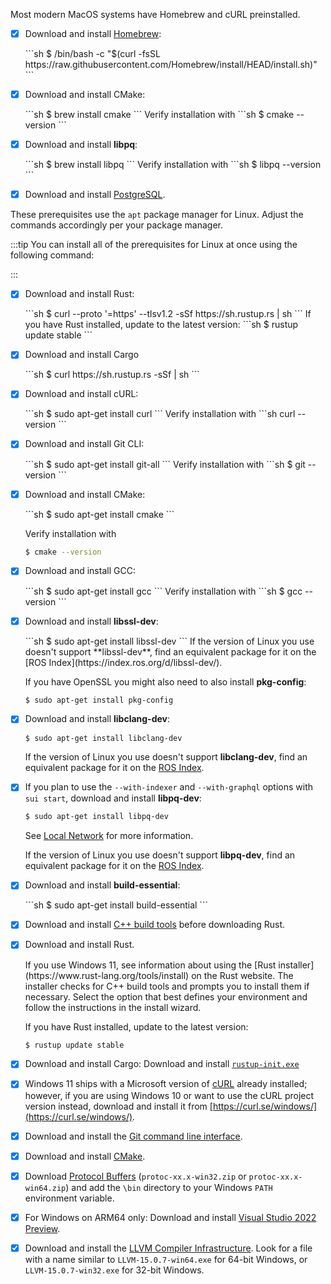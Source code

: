 <Tabs>
<TabItem label="macOS" value="macos">

Most modern MacOS systems have Homebrew and cURL preinstalled.

- [x] Download and install [Homebrew](https://brew.sh/): 
  <div className="pl-8">
    ```sh
    $ /bin/bash -c "$(curl -fsSL https://raw.githubusercontent.com/Homebrew/install/HEAD/install.sh)"
    ```
  </div>

- [x] Download and install CMake:
  <div className="pl-8">
    ```sh
    $ brew install cmake
    ``` 
    Verify installation with 
    ```sh
    $ cmake --version
    ```
  </div>

- [x] Download and install **libpq**:
  <div className="pl-8">
    ```sh
    $ brew install libpq
    ```
    Verify installation with
    ```sh
    $ libpq --version
    ```
  </div>

- [x] Download and install [PostgreSQL](https://wiki.postgresql.org/wiki/Main_Page).

</TabItem>

<TabItem label="Linux" value="linux">

These prerequisites use the `apt` package manager for Linux. Adjust the commands accordingly per your package manager.

:::tip
You can install all of the prerequisites for Linux at once using the following command:

<ImportContent source="linux-deps.mdx" mode="snippet" />
:::

- [x] Download and install Rust:
  <div className="pl-8">
    ```sh
    $ curl --proto '=https' --tlsv1.2 -sSf https://sh.rustup.rs | sh
    ```
    If you have Rust installed, update to the latest version: 
    ```sh
    $ rustup update stable
    ```
  </div>

- [x] Download and install Cargo
  <div className="pl-8">
    ```sh
    $ curl https://sh.rustup.rs -sSf | sh
    ```
  </div>
- [x] Download and install cURL:
  <div className="pl-8">
    ```sh
    $ sudo apt-get install curl
    ```
    Verify installation with 
    ```sh
    curl --version
    ```
  </div>
- [x] Download and install Git CLI:
  <div className="pl-8">
    ```sh
    $ sudo apt-get install git-all
    ```
    Verify installation with 
    ```sh
    $ git --version
    ```
  </div>
- [x] Download and install CMake:
  <div className="pl-8">
    ```sh
    $ sudo apt-get install cmake
    ```
    
    Verify installation with

    ```sh
    $ cmake --version
    ```
  </div>
- [x] Download and install GCC:

  <div className="pl-8">
    ```sh
    $ sudo apt-get install gcc
    ```
    Verify installation with 
    ```sh
    $ gcc --version
    ```
  </div>

- [x] Download and install **libssl-dev**:

  <div className="pl-8">
    ```sh
    $ sudo apt-get install libssl-dev
    ```
    If the version of Linux you use doesn't support **libssl-dev**, find an equivalent package for it on the [ROS Index](https://index.ros.org/d/libssl-dev/).

    If you have OpenSSL you might also need to also install **pkg-config**:
    ```sh
    $ sudo apt-get install pkg-config
    ```
  </div>

- [x] Download and install **libclang-dev**:
  <div className="pl-8">

    ```sh
    $ sudo apt-get install libclang-dev
    ```

    If the version of Linux you use doesn't support **libclang-dev**, find an equivalent package for it on the [ROS Index](https://index.ros.org/d/libclang-dev/).

  </div>

- [x] If you plan to use the `--with-indexer` and `--with-graphql` options with `sui start`, download and install **libpq-dev**:
  <div className="pl-8">

    ```sh
    $ sudo apt-get install libpq-dev
    ```

    See [Local Network](/guides/developer/sui-101/local-network) for more information.

    If the version of Linux you use doesn't support **libpq-dev**, find an equivalent package for it on the [ROS Index](https://index.ros.org/d/libpq-dev/).

  </div>

- [x] Download and install **build-essential**: 
  <div className="pl-8">
    ```sh
    $ sudo apt-get install build-essential
    ```
  </div>

</TabItem>

<TabItem label="Windows" value="windows">

- [x] Download and install [C++ build tools](https://visualstudio.microsoft.com/downloads/) before downloading Rust.

- [x] Download and install Rust. 
  <div className="pl-8">
  If you use Windows 11, see information about using the [Rust installer](https://www.rust-lang.org/tools/install) on the Rust website. The installer checks for C++ build tools and prompts you to install them if necessary. Select the option that best defines your environment and follow the instructions in the install wizard.

  If you have Rust installed, update to the latest version: 
  ```sh
  $ rustup update stable
  ```
  </div>

- [x] Download and install Cargo: Download and install [`rustup-init.exe`](https://win.rustup.rs/)

- [x] Windows 11 ships with a Microsoft version of [cURL](https://curl.se/windows/microsoft.html) already installed; however, if you are using Windows 10 or want to use the cURL project version instead, download and install it from [https://curl.se/windows/](https://curl.se/windows/).

- [x] Download and install the [Git command line interface](https://git-scm.com/download/).

- [x] Download and install [CMake](https://cmake.org/download/).

- [x] Download [Protocol Buffers](https://github.com/protocolbuffers/protobuf/releases) (`protoc-xx.x-win32.zip` or `protoc-xx.x-win64.zip`) and add the `\bin` directory to your Windows `PATH` environment variable.

- [x] For Windows on ARM64 only: Download and install [Visual Studio 2022 Preview](https://visualstudio.microsoft.com/vs/preview/).

- [x] Download and install the [LLVM Compiler Infrastructure](https://releases.llvm.org/). Look for a file with a name similar to `LLVM-15.0.7-win64.exe` for 64-bit Windows, or `LLVM-15.0.7-win32.exe` for 32-bit Windows.

</TabItem>
</Tabs>